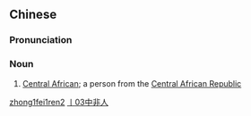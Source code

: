 ==Chinese==
{{zh-forms|type=21}}

===Pronunciation===
{{zh-pron
|m=Zhōngfēirén
|cat=n
}}

===Noun===
{{zh-noun}}

# [[Central African]]; a person from the [[Central African Republic]]

[[Category:zh:Nationalities|zhong1fei1ren2]]
[[Category:zh:Nationalities|丨03中非人]]